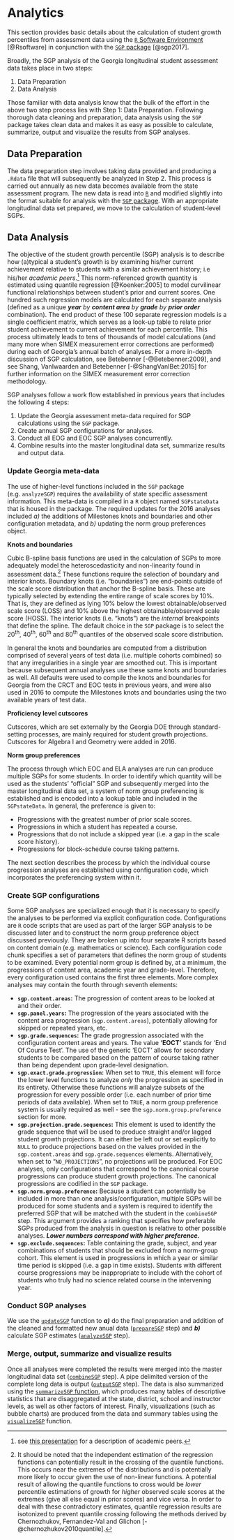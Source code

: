 # Analytics

This section provides basic details about the calculation of student growth percentiles from assessment data using the [`R` Software Environment](http://www.r-project.org/) [@Rsoftware] in conjunction with the [`SGP` package](https://github.com/CenterForAssessment/SGP) [@sgp2017].

Broadly, the SGP analysis of the Georgia longitudinal student assessment data takes place in two steps:

1. Data Preparation
2. Data Analysis

Those familiar with data analysis know that the bulk of the effort in the above two step process lies with Step 1: Data Preparation.  Following thorough data cleaning and preparation, data analysis using the `SGP` package takes clean data and makes it as easy as possible to calculate, summarize, output and visualize the results from SGP analyses.

## Data Preparation

The data preparation step involves taking data provided and producing a `.Rdata` file that will subsequently be analyzed in Step 2. This process is carried out annually as new data becomes available from the state assessment program.  The new data is read into [`R`](http://www.r-project.org/) and modified slightly into the format suitable for analysis with the [`SGP` package](https://github.com/CenterForAssessment/SGP).  With an appropriate longitudinal data set prepared, we move to the calculation of student-level SGPs.

##  Data Analysis

The objective of the student growth percentile (SGP) analysis is to describe how (a)typical a student's growth is by examining his/her current achievement relative to students with a similar achievement history; i.e his/her *academic peers*.^[see [this presentation](https://github.com/CenterForAssessment/SGP_Resources/blob/master/presentations/Academic_Peer_Slides.pdf) for a description of academic peers.] This norm-referenced growth quantity is estimated using quantile regression [@Koenker:2005] to model curvilinear functional relationships between student's prior and current scores.  One hundred such regression models are calculated for each separate analysis (defined as a unique ***year** by **content area** by **grade** by **prior order*** combination).  The end product of these 100 separate regression models is a single coefficient matrix, which serves as a look-up table to relate prior student achievement to current achievement for each percentile. This process ultimately leads to tens of thousands of model calculations (and many more when SIMEX measurement error corrections are performed) during each of Georgia's annual batch of analyses.  For a more in-depth discussion of SGP calculation, see Betebenner [-@Betebenner:2009], and see Shang, VanIwaarden and Betebenner [-@ShangVanIBet:2015] for further information on the SIMEX measurement error correction methodology.

SGP analyses follow a work flow established in previous years that includes the following 4 steps:

1. Update the Georgia assessment meta-data required for SGP calculations using the `SGP` package.
2. Create annual SGP configurations for analyses.
3. Conduct all EOG and EOC SGP analyses concurrently.
4. Combine results into the master longitudinal data set, summarize results and output data.

### Update Georgia meta-data

The use of higher-level functions included in the `SGP` package (e.g. `analyzeSGP`) requires the availability of state specific assessment information.  This meta-data is compiled in a `R` object named `SGPstateData` that is housed in the package.  The required updates for the 2016 analyses included *a)* the additions of Milestones knots and boundaries and other configuration metadata, and *b)* updating the norm group preferences object.

<div class='caption'>**Knots and boundaries**</div>
Cubic B-spline basis functions are used in the calculation of SGPs to more adequately model the heteroscedasticity and non-linearity found in assessment data.^[It should be noted that the independent estimation of the regression functions can potentially result in the crossing of the quantile functions.  This occurs near the extremes of the distributions and is potentially more likely to occur given the use of non-linear functions.  A potential result of allowing the quantile functions to cross would be *lower* percentile estimations of growth for *higher* observed scale scores at the extremes (give all else equal in prior scores) and vice versa.  In order to deal with these contradictory estimates, quantile regression results are isotonized to prevent quantile crossing following the methods derived by Chernozhukov, Fernandez-Val and Glichon [-@chernozhukov2010quantile].]  These functions require the selection of boundary and interior knots.  Boundary knots (i.e. "boundaries") are end-points outside of the scale score distribution that anchor the B-spline basis.  These are typically selected by extending the entire range of scale scores by 10%.  That is, they are defined as lying 10% below the lowest obtainable/observed scale score (LOSS) and 10% above the highest obtainable/observed scale score (HOSS).  The interior knots (i.e. "knots") are the *internal* breakpoints that define the spline.  The default choice in the `SGP` package is to select the 20<sup>th</sup>, 40<sup>th</sup>, 60<sup>th</sup> and 80<sup>th</sup> quantiles of the observed scale score distribution.

In general the knots and boundaries are computed from a distribution comprised of several years of test data (i.e. multiple cohorts combined) so that any irregularities in a single year are smoothed out.  This is important because subsequent annual analyses use these same knots and boundaries as well.  All defaults were used to compile the knots and boundaries for Georgia from the CRCT and EOC tests in previous years, and were also used in 2016 to compute the Milestones knots and boundaries using the two available years of test data.

<div class='caption'>**Proficiency level cutscores**</div>
Cutscores, which are set externally by the Georgia DOE through standard-setting processes, are mainly required for student growth projections.  Cutscores for Algebra I and Geometry were added in 2016.

<div class='caption'>**Norm group preferences**</div>
The process through which EOC and ELA analyses are run can produce multiple SGPs for some students.  In order to identify which quantity will be used as the students' "official" SGP and subsequently merged into the master longitudinal data set, a system of norm group preferencing is established and is encoded into a lookup table and included in the `SGPstateData`.  In general, the preference is given to:

- Progressions with the greatest number of prior scale scores.
- Progressions in which a student has repeated a course.
- Progressions that do not include a skipped year (i.e. a gap in the scale score history).
- Progressions for block-schedule course taking patterns.

The next section describes the process by which the individual course progression analyses are established using configuration code, which incorporates the preferencing system within it.


### Create SGP configurations

Some SGP analyses are specialized enough that it is necessary to specify the analyses to be performed via explicit configuration code. Configurations are `R` code scripts that are used as part of the larger SGP analysis to be discussed later and to construct the norm group preference object discussed previously.  They are broken up into four separate R scripts based on content domain (e.g. mathematics or science).  Each configuration code chunk specifies a set of parameters that defines the norm group of students to be examined.  Every potential norm group is defined by, at a minimum, the progressions of content area, academic year and grade-level.  Therefore, every configuration used contains the first three elements.  More complex analyses may contain the fourth through seventh elements:

- **`sgp.content.areas`:** The progression of content areas to be looked at and their order.
- **`sgp.panel.years`:** The progression of the years associated with the content area progression (`sgp.content.areas`), potentially allowing for skipped or repeated years, etc.
- **`sgp.grade.sequences`:** The grade progression associated with the configuration content areas and years. The value **'EOCT'** stands for 'End Of Course Test'.  The use of the generic 'EOCT' allows for secondary students to be compared based on the pattern of course taking rather than being dependent upon grade-level designation.
- **`sgp.exact.grade.progression`:** When set to `TRUE`, this element will force the lower level functions to analyze *only* the progression as specified in its entirety.  Otherwise these functions will analyze subsets of the progression for every possible order (i.e. each number of prior time periods of data available). When set to `TRUE`, a norm group preference system is usually required as well - see the `sgp.norm.group.preference` section for more.
- **`sgp.projection.grade.sequences`:** This element is used to identify the grade sequence that will be used to produce straight and/or lagged student growth projections.  It can either be left out or set explicitly to `NULL` to produce projections based on the values provided in the `sgp.content.areas` and `sgp.grade.sequences` elements.  Alternatively, when set to "`NO_PROJECTIONS`", no projections will be produced.  For EOC analyses, only configurations that correspond to the canonical course progressions can produce student growth projections.  The canonical progressions are codified in the `SGP` package.
- **`sgp.norm.group.preference`:** Because a student can potentially be included in more than one analysis/configuration, multiple SGPs will be produced for some students and a system is required to identify the preferred SGP that will be matched with the student in the `combineSGP` step.  This argument provides a ranking that specifies how preferable SGPs produced from the analysis in question is relative to other possible analyses.  ***Lower numbers correspond with higher preference.***
- **`sgp.exclude.sequences`:** Table containing the grade, subject, and year combinations of students that should be excluded from a norm-group cohort.  This element is used in progressions in which a year or similar time period is skipped (i.e. a gap in time exists).  Students with different course progressions may be inappropriate to include with the cohort of students who truly had no science related course in the intervening year.


### Conduct SGP analyses

We use the [`updateSGP`](http://www.inside-r.org/packages/cran/SGP/docs/updateSGP) function to ***a)*** do the final preparation and addition of the cleaned and formatted new anual data ([`prepareSGP`](http://www.inside-r.org/packages/cran/SGP/docs/prepareSGP) step) and ***b)*** calculate SGP estimates ([`analyzeSGP`](http://www.inside-r.org/packages/cran/SGP/docs/analyzeSGP) step).  

### Merge, output, summarize and visualize results

Once all analyses were completed the results were merged into the master longitudinal data set ([`combineSGP`](http://www.inside-r.org/packages/cran/SGP/docs/combineSGP) step).  A pipe delimited version of the complete long data is output ([`outputSGP`](http://www.inside-r.org/packages/cran/SGP/docs/outputSGP) step).  The data is also summarized using the [`summarizeSGP` function](http://www.inside-r.org/packages/cran/SGP/docs/summarizeSGP), which produces many tables of descriptive statistics that are disaggregated at the state, district, school and instructor levels, as well as other factors of interest.  Finally, visualizations (such as bubble charts) are produced from the data and summary tables using the [`visualizeSGP`](http://www.inside-r.org/packages/cran/SGP/docs/visualizeSGP) function.


